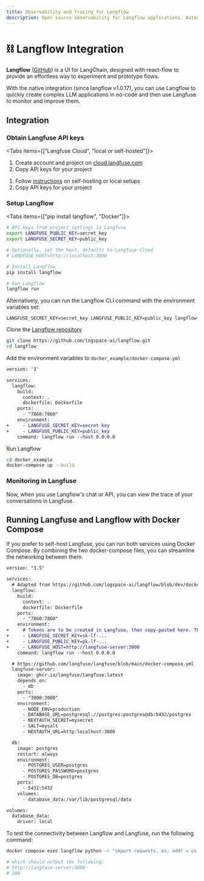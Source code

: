 ```yaml
---
title: Observability and Tracing for Langflow
description: Open source observability for Langflow applications. Automatically capture detailed traces and metrics for every request.
---
```


# ⛓️ Langflow Integration

**Langflow** ([GitHub](https://github.com/logspace-ai/langflow)) is a UI for LangChain, designed with react-flow to provide an effortless way to experiment and prototype flows.

With the native integration (since langflow v1.0.17), you can use Langflow to quickly create complex LLM applications in no-code and then use Langfuse to monitor and improve them.

## Integration

<Steps>

### Obtain Langfuse API keys

<Tabs items={["Langfuse Cloud", "local or self-hosted"]}>
<Tab>

1. Create account and project on
   [cloud.langfuse.com](https://cloud.langfuse.com/auth/sign-up)
2. Copy API keys for your
   project

</Tab>
<Tab>

1. Follow [instructions](/docs/get-started/) on self-hosting or local setups
2. Copy API keys for your
   project

</Tab>
</Tabs>

### Setup Langflow

<Tabs items={["pip install langflow", "Docker"]}>
<Tab>

```sh
# API keys from project settings in Langfuse
export LANGFUSE_PUBLIC_KEY=secret_key
export LANGFUSE_SECRET_KEY=public_key

# Optionally, set the host, defaults to Langfuse Cloud
# LANGFUSE_HOST=http://localhost:3000

# Install Langflow
pip install langflow

# Run Langflow
langflow run
```

Alternatively, you can run the Langflow CLI command with the environment variables set:

```
LANGFUSE_SECRET_KEY=secret_key LANGFUSE_PUBLIC_KEY=public_key langflow
```

</Tab>
<Tab>

Clone the [Langflow repository](https://github.com/logspace-ai/langflow)

```sh
git clone https://github.com/logspace-ai/langflow.git
cd langflow
```

Add the environment variables to `docker_example/docker-compose.yml`

```diff
version: '3'

services:
  langflow:
    build:
      context: .
      dockerfile: Dockerfile
    ports:
      - "7860:7860"
    environment:
+     - LANGFUSE_SECRET_KEY=secret_key
+     - LANGFUSE_PUBLIC_KEY=public_key
    command: langflow run --host 0.0.0.0
```

Run Langflow

```sh
cd docker_example
docker-compose up --build
```

</Tab>
</Tabs>

### Monitoring in Langfuse

Now, when you use Langflow's chat or API, you can view the trace of your conversations in Langfuse.

</Steps>

## Running Langfuse and Langflow with Docker Compose

If you prefer to self-host Langfuse, you can run both services using Docker Compose. By combining the two docker-compose files, you can streamline the networking between them.

```diff
version: "3.5"

services:
  # Adapted from https://github.com/logspace-ai/langflow/blob/dev/docker_example/docker-compose.yml
  langflow:
    build:
      context: .
      dockerfile: Dockerfile
    ports:
      - "7860:7860"
    environment:
+     # Tokens are to be created in Langfuse, then copy-pasted here. Then restart docker-compose.
+     - LANGFUSE_SECRET_KEY=sk-lf-...
+     - LANGFUSE_PUBLIC_KEY=pk-lf-...
+     - LANGFUSE_HOST=http://langfuse-server:3000
    command: langflow run --host 0.0.0.0

  # https://github.com/langfuse/langfuse/blob/main/docker-compose.yml
  langfuse-server:
    image: ghcr.io/langfuse/langfuse:latest
    depends_on:
      - db
    ports:
      - "3000:3000"
    environment:
      - NODE_ENV=production
      - DATABASE_URL=postgresql://postgres:postgres@db:5432/postgres
      - NEXTAUTH_SECRET=mysecret
      - SALT=mysalt
      - NEXTAUTH_URL=http:localhost:3000

  db:
    image: postgres
    restart: always
    environment:
      - POSTGRES_USER=postgres
      - POSTGRES_PASSWORD=postgres
      - POSTGRES_DB=postgres
    ports:
      - 5432:5432
    volumes:
      - database_data:/var/lib/postgresql/data

volumes:
  database_data:
    driver: local
```

To test the connectivity between Langflow and Langfuse, run the following command:

```sh
docker compose exec langflow python -c "import requests, os; addr = os.environ.get('LANGFUSE_HOST'); print(addr); res = requests.get(addr, timeout=5); print(res.status_code)"

# which should output the following:
# http://langfuse-server:3000
# 200
```
